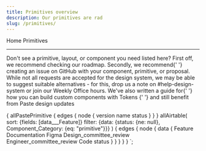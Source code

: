 ```yaml
---
title: Primitives overview
description: Our primitives are rad
slug: /primitives/
---
```



<content>

<Breadcrumb>
  <BreadcrumbItem to="/">Home</BreadcrumbItem>
</Breadcrumb>
<Heading as="h1" variant="heading10">
  Primitives
</Heading>

</content>

---

<contentwrapper>

<content>

<ComponentOverviewTable
  categoryRoute={SidebarCategoryRoutes.PRIMITIVES}
  componentsList={props.data.allAirtable.edges}
/>

<Callout>
  <CalloutTitle as="h4">Don't see a primitive, layout, or component you need listed here?</CalloutTitle>
  <Box as="ul" margin="space0">
    <Text as="li" marginBottom="space40" color="currentColor">
      First off, we recommend <SiteLink to="/roadmap">checking our roadmap</SiteLink>.
    </Text>
    <Text as="li" marginBottom="space40" color="currentColor">
      Secondly, we recommend{' '}
      <Anchor href="https://github.com/twilio-labs/paste/issues">creating an issue on GitHub</Anchor> with your
      component, primitive, or proposal.
    </Text>
    <Text as="li" marginBottom="space40" color="currentColor">
      While not all requests are accepted for the design system, we may be able to suggest suitable alternatives - for
      this, drop us a note on #help-design-system or join our Weekly Office hours.
    </Text>
    <Text as="li" color="currentColor">
      We've also written a guide for{' '}
      <Anchor href="/customization/composing-custom-components-with-design-tokens">
        how you can build custom components with Tokens
      </Anchor>{' '}
      and still benefit from Paste design updates
    </Text>
  </Box>
</Callout>

</content>

</contentwrapper>

  {
    allPastePrimitive {
      edges {
        node {
          version
          name
          status
        }
      }
    }
    allAirtable(
      sort: {fields: [data___Feature]}
      filter: {data: {status: {ne: null}, Component_Category: {eq: "primitive"}}}
    ) {
      edges {
        node {
          data {
            Feature
            Documentation
            Figma
            Design_committee_review
            Engineer_committee_review
            Code
            status
          }
        }
      }
    }
  }
`;
